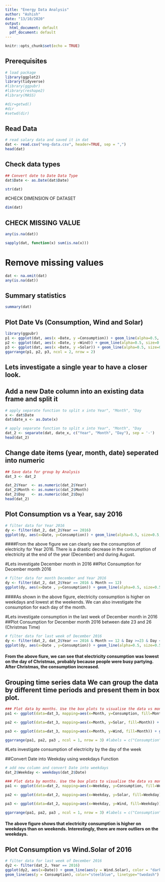 ```yaml
---
title: "Energy Data Analysis"
author: "Ashish"
date: "13/10/2020"
output:
  html_document: default
  pdf_document: default
---
```


```r
knitr::opts_chunk$set(echo = TRUE)
```
## Prerequisites

```r
# load package
library(ggplot2)
library(tidyverse)
#library(ggpubr)
#library(reshape2)
#library(MASS)
```

```r
#dir=getwd()
#dir
#setwd(dir)
```

## Read Data
```r
# read salary data and saved it in dat
dat <- read.csv("eng-data.csv", header=TRUE, sep = ",")
head(dat)
```

## Check data types
```r
## Convert date to Date Data Type
dat$Date <- as.Date(dat$Date)

str(dat)
```
#CHECK DIMENSION OF DATASET
```r
dim(dat)
```


## CHECK MISSING VALUE
```r
any(is.na(dat))
```
```r
sapply(dat, function(x) sum(is.na(x)))
```

# Remove missing values
```r
dat <- na.omit(dat)
any(is.na(dat))
```
## Summary statistics
```r
summary(dat)

```

## Plot Date Vs (Consumption, Wind and Solar)

```r
library(ggpubr)
p1 <- ggplot(dat, aes(x =Date, y =Consumption)) + geom_line(alpha=0.5, size=0.5, color="red") + labs(title="Date vs Consumption")
p2 <- ggplot(dat, aes(x =Date, y =Wind)) + geom_line(alpha=0.5, size=0.3, color="blue") + labs(title="Date vs Wind")
p3 <- ggplot(dat, aes(x =Date, y =Solar)) + geom_line(alpha=0.5, size=0.3) + labs(title="Date vs Solar")
ggarrange(p1, p2, p3, ncol = 2, nrow = 2)

```
## Lets investigate a single year to have a closer look.
## Add a new Date column into an existing data frame and split it
```r
# apply separate function to split x into Year", "Month", "Day
x <- dat$Date
dat$date_x <- as.Date(x)

# apply separate function to split x into Year", "Month", "Day
dat_2 <- separate(dat, date_x, c("Year", "Month", "Day"), sep = '-')
head(dat_2)
```
## Change date items (year, month, date) seperated into numeric
```r
## Save data for group by Analysis
dat_3 <- dat_2

dat_2$Year  <- as.numeric(dat_2$Year)
dat_2$Month <- as.numeric(dat_2$Month)
dat_2$Day   <- as.numeric(dat_2$Day)
head(dat_2)
```

## Plot Consumption vs a Year, say 2016
```r
# filter data for Year 2016
dy <- filter(dat_2, dat_2$Year == 2016)
ggplot(dy, aes(x=Date, y=Consumption)) + geom_line(alpha=0.5, size=0.5, color="red") + labs(title="Plot Consumption vs a Year, say 2016")
```

####From the above figure we can clearly see the consumption of electricity for Year 2016. There is a drastic decrease in the consumption of electricity at the end of the year (December) and during August.

#Lets investigate December month in 2016
##Plot Consumption for December month 2016

```r
# filter data for month December and Year 2016
dy <- filter(dat_2, dat_2$Year == 2016 & Month == 12)
ggplot(dy, aes(x=Date , y=Consumption)) + geom_line(alpha=0.5, size=0.5, color="red") + geom_point()+ labs(title="Plot Consumption for December month 2016")

```
####As shown in the above figure, electricity consumption is higher on weekdays and lowest at the weekends. We can also investigate the consumption for each day of the month.

#Lets investigate consumption in the last week of December month in 2016
##Plot Consumption for December month 2016 between date 23 and 26 (Christmas Time)

```r
# filter data for last week of December 2016
dy <- filter(dat_2, dat_2$Year == 2016 & Month == 12 & Day >=23 & Day <=30)
ggplot(dy, aes(x=Date , y=Consumption)) + geom_line(alpha=0.5, size=0.5, color="red") + geom_point()+ labs(title="Plot Consumption for December month 2016 between date 23 and 26 (Christmas Time)")
```

#### From the above fiure, we can see that electricity consumption was lowest on the day of Christmas, probably because people were busy partying. After Christmas, the consumption increased.

## Grouping time series data We can group the data by different time periods and present them in box plot.
```r
### Plot data by months. Use the box plots to visualise the data vs month
pa1 <- ggplot(data=dat_3, mapping=aes(x=Month, y=Consumption, fill=Month)) + geom_boxplot(alpha=0.9) + theme(legend.position="none") + labs(title="Date vs Consumption By Month")

pa2 <- ggplot(data=dat_3, mapping=aes(x=Month, y=Solar, fill=Month)) + geom_boxplot(alpha=0.9)+ theme(legend.position="none") + labs(title="Date vs Solar By Month")

pa3 <- ggplot(data=dat_3, mapping=aes(x=Month, y=Wind, fill=Month)) + geom_boxplot(alpha=0.9)+ theme(legend.position="none") + labs(title="Date vs Wind By Month")

ggarrange(pa1, pa2, pa3 , ncol = 1, nrow = 3) #labels = c("Consumption", "Wind", "Solar")
```
#Lets investigate consumption of electricity by the day of the week

##Convert Date into Weekday using weekdays Function

```r
# add new column and convert Date into weekdays
dat_2$Weekday <- weekdays(dat_2$Date)

### Plot data by months. Use the box plots to visualise the data vs month
pa1 <- ggplot(data=dat_2, mapping=aes(x=Weekday, y=Consumption, fill=Weekday)) + geom_boxplot(alpha=0.9) + theme(legend.position="none") + labs(title="Date vs Consumption By Weekday")

pa2 <- ggplot(data=dat_2, mapping=aes(x=Weekday, y=Solar, fill=Weekday)) + geom_boxplot(alpha=0.9)+ theme(legend.position="none") + labs(title="Date vs Solar By Weekday")

pa3 <- ggplot(data=dat_2, mapping=aes(x=Weekday, y=Wind, fill=Weekday)) + geom_boxplot(alpha=0.9) + theme(legend.position="none") + labs(title="Date vs Wind By Weekday")

ggarrange(pa1, pa2, pa3 , ncol = 1, nrow = 3) #labels = c("Consumption", "Wind", "Solar")
```
#### The above figure shows that electricity consumption is higher on weekdays than on weekends. Interestingly, there are more outliers on the weekdays.

## Plot Consumption vs Wind.Solar of 2016
```r
# filter data for last week of December 2016
dy2 <- filter(dat_2, Year == 2016)
ggplot(dy2, aes(x=Date)) + geom_line(aes(y = Wind.Solar), color = "darkred", size=0.8) +
geom_line(aes(y = Consumption), color="steelblue", linetype="twodash")


```


